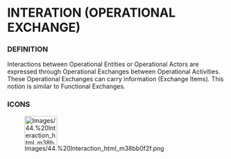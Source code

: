 
= INTERATION (OPERATIONAL EXCHANGE) =

=== DEFINITION ===

Interactions between Operational Entities or Operational Actors are expressed through Operational Exchanges between Operational Activities. These Operational Exchanges can carry information (Exchange Items). This notion is similar to Functional Exchanges.


=== ICONS ===

[[Image:Images/44.%20Interaction_html_m38bb0f2f.png|75x66px]]

